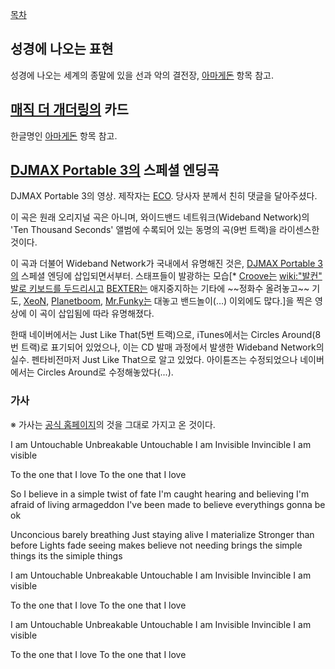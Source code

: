 [[목차]]

== 성경에 나오는 표현 ==
성경에 나오는 세계의 종말에 있을 선과 악의 결전장, [[아마게돈]] 항목 참고.

== [[매직 더 개더링]]의 카드 ==
한글명인 [[아마게돈]] 항목 참고.

== [[DJMAX Portable 3]]의 스페셜 엔딩곡 ==

{{{#!HTML
<iframe title="YouTube video player" width="640" height="390" src="http://www.youtube.com/embed/JbdNvbPXBCk" frameborder="0" allowfullscreen></iframe>
}}}

DJMAX Portable 3의 영상. 제작자는 [[ECO]]. 당사자 분께서 친히 댓글을 달아주셨다.

이 곡은 원래 오리지널 곡은 아니며, 와이드밴드 네트워크(Wideband Network)의 'Ten Thousand Seconds' 앨범에 수록되어 있는 동명의 곡(9번 트랙)을 라이센스한 것이다.

이 곡과 더불어 Wideband Network가 국내에서 유명해진 것은, [[DJMAX Portable 3]]의 스페셜 엔딩에 삽입되면서부터. 스태프들이 발광하는 모습[* [[Croove]]는 [[wiki:"발컨" 발로 키보드를 두드리시고]] [[BEXTER]]는 애지중지하는 기타에 ~~정화수 올려놓고~~ 기도, [[XeoN]], [[Planetboom]], [[Mr.Funky]]는 대놓고 밴드놀이(…) 이외에도 많다.]을 찍은 영상에 이 곡이 삽입됨에 따라 유명해졌다.

한때 네이버에서는 Just Like That(5번 트랙)으로, iTunes에서는 Circles Around(8번 트랙)로 표기되어 있었으나, 이는 CD 발매 과정에서 발생한 Wideband Network의 실수. 펜타비전마저 Just Like That으로 알고 있었다. 아이튠즈는 수정되었으나 네이버에서는 Circles Around로 수정해놓았다(...). 

{{{#!HTML
<iframe title="YouTube video player" width="480" height="390" src="http://www.youtube.com/embed/URR-gGrI4DQ" frameborder="0" allowfullscreen></iframe>
}}}

=== 가사 ===
※ 가사는 [http://www.thewideband.net/ 공식 홈페이지]의 것을 그대로 가지고 온 것이다.

I am
Untouchable
Unbreakable
Untouchable
I am
Invisible
Invincible
I am visible

To the one that I love
To the one that I love

So I believe in a simple twist of fate
I'm caught hearing and believing
I'm afraid of living armageddon
I've been made to believe everythings gonna be ok

Unconcious barely breathing
Just staying alive I materialize
Stronger than before
Lights fade
seeing makes believe not needing brings
the simple things its the simiple things

I am
Untouchable
Unbreakable
Untouchable
I am
Invisible
Invincible
I am visible

To the one that I love
To the one that I love

I am
Untouchable
Unbreakable
Untouchable
I am
Invisible
Invincible
I am visible

To the one that I love
To the one that I love
